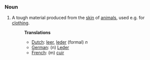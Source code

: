 ===Noun===
#A tough material produced from the [[skin]] of [[animal]]s, used e.g. for [[clothing]].
#:'''Translations'''
#:*[[Dutch]]: [[leer]], [[leder]] (formal) ''n''
#:*[[German]]: (n) [[Leder]]
#:*[[French]]: (m) [[cuir]]